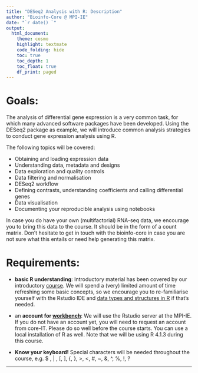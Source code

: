 ```yaml
---
title: "DESeq2 Analysis with R: Description"
author: "Bioinfo-Core @ MPI-IE"
date: "`r date() `"
output:
  html_document:
    theme: cosmo
    highlight: textmate
    code_folding: hide
    toc: true
    toc_depth: 1
    toc_float: true
    df_print: paged
---
```


# Goals: 
The analysis of differential gene expression is a very common task, for which many 
advanced software packages have been developed. 
Using the DESeq2 package as example, we will introduce common analysis strategies to conduct gene expression analysis using R.

The following topics will be covered:

- Obtaining and loading expression data
- Understanding data, metadata and designs
- Data exploration and quality controls
- Data filtering and normalisation
- DESeq2 workflow
- Defining contrasts, understanding coefficients and calling differential genes
- Data visualisation
- Documenting your reproducible analysis using notebooks

In case you do have your own (multifactorial) RNA-seq data, we encourage you to bring this data to the course. It should be in the form of a count matrix. Don't hesitate to get in touch with the bioinfo-core in case you are not sure what this entails or need help generating this matrix.

# Requirements:

* **basic R understanding**: Introductory material has been covered by our introductory [course](https://github.com/maxplanck-ie/Rintro). We will spend a (very) limited amount of time refreshing some basic concepts, so we encourage you to re-familiarise yourself with the Rstudio IDE and [data types and structures in R](https://swcarpentry.github.io/r-novice-inflammation/13-supp-data-structures/) if that's needed.

* an **account for [workbench](https://workbench.ie-freiburg.mpg.de)**: We will use the Rstudio server at the MPI-IE. If you do not have an account yet, you will need to request an account from core-IT. Please do so well before the course starts. You can use a local installation of R as well. Note that we will be using R 4.1.3 during this course.

* **Know your keyboard!** Special characters will be needed throughout the course, e.g. $ , | , [, ], {, }, >, <, #, ~, &, ^, %, !, ?

***
